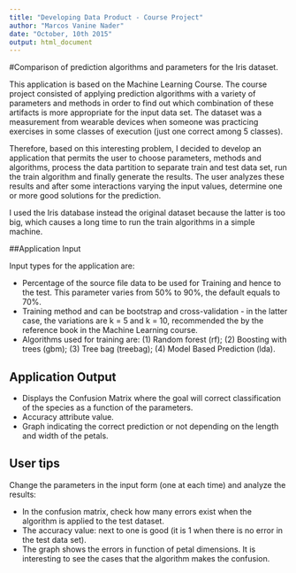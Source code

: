 ```yaml
---
title: "Developing Data Product - Course Project"
author: "Marcos Vanine Nader"
date: "October, 10th 2015"
output: html_document
---
```

#Comparison of prediction algorithms and parameters for the Iris dataset.


This application is based on the Machine Learning Course. The course project consisted of applying prediction algorithms with a variety of parameters and methods in order to find out which combination of these artifacts is more appropriate for the input data set. The dataset was a measurement from wearable devices when someone was practicing exercises in some classes of execution (just one correct among 5 classes).


Therefore, based on this interesting problem, I decided to develop an application that permits the user to choose parameters, methods and algorithms, process the data partition to separate train and test data set, run the train algorithm and finally generate the results. 
The user analyzes these results and after some interactions varying the input values, determine one or more good solutions for the prediction.


I used the Iris database instead the original dataset because the latter is too big, which causes a long time to run the train algorithms in a simple machine.


##Application Input


Input types for the application are:

* Percentage of the source file data to be used for Training and hence to the test. This parameter varies from 50% to 90%, the default equals to 70%.
* Training method and can be bootstrap and cross-validation - in the latter case, the variations are k = 5 and k = 10, recommended the by the reference book in the Machine Learning course.
* Algorithms used for training are: (1) Random forest (rf); (2) Boosting with trees (gbm); (3) Tree bag (treebag); (4) Model Based Prediction (lda).


## Application Output


* Displays the Confusion Matrix where the goal will correct classification of the species as a function of the parameters.
* Accuracy attribute value.
* Graph indicating the correct prediction or not depending on the length and width of the petals.


## User tips


Change the parameters in the input form (one at each time) and analyze the results:


* In the confusion matrix, check how many errors exist when the algorithm is applied to the test dataset.
* The accuracy value: next to one is good (it is 1 when there is no error in the test data set).
* The graph shows the errors in function of petal dimensions. It is interesting to see the cases that the algorithm makes the confusion.


